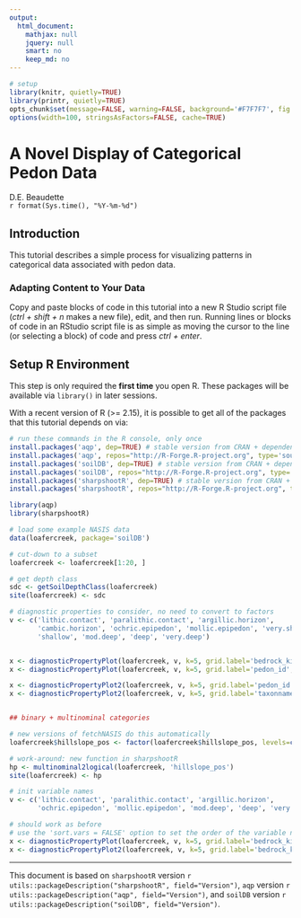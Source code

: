---
output:
  html_document:
    mathjax: null
    jquery: null
    smart: no
    keep_md: no
---

```{r setup, echo=FALSE, results='hide', warning=FALSE}
# setup
library(knitr, quietly=TRUE)
library(printr, quietly=TRUE)
opts_chunk$set(message=FALSE, warning=FALSE, background='#F7F7F7', fig.align='center', fig.retina=2, dev='png', tidy=FALSE, verbose=FALSE)
options(width=100, stringsAsFactors=FALSE, cache=TRUE)
```

A Novel Display of Categorical Pedon Data
==============================================
D.E. Beaudette
<br>
`r format(Sys.time(), "%Y-%m-%d")`


## Introduction
This tutorial describes a simple process for visualizing patterns in categorical data associated with pedon data.

### Adapting Content to Your Data
Copy and paste blocks of code in this tutorial into a new R Studio script file (*ctrl + shift + n* makes a new file), edit, and then run. Running lines or blocks of code in an RStudio script file is as simple as moving the cursor to the line (or selecting a block) of code and press *ctrl + enter*.

## Setup R Environment
This step is only required the **first time** you open R. These packages will be available via `library()` in later sessions.

With a recent version of R (>= 2.15), it is possible to get all of the packages that this tutorial depends on via:
```{r install-deps, eval=FALSE}
# run these commands in the R console, only once
install.packages('aqp', dep=TRUE) # stable version from CRAN + dependencies
install.packages('aqp', repos="http://R-Forge.R-project.org", type='source') # most recent copy from r-forge
install.packages('soilDB', dep=TRUE) # stable version from CRAN + dependencies
install.packages('soilDB', repos="http://R-Forge.R-project.org", type='source') # most recent copy from r-forge
install.packages('sharpshootR', dep=TRUE) # stable version from CRAN + dependencies
install.packages('sharpshootR', repos="http://R-Forge.R-project.org", type='source') # most recent copy from r-forge
```



```{r, fig.width=8, fig.height=7}
library(aqp)
library(sharpshootR)

# load some example NASIS data
data(loafercreek, package='soilDB')

# cut-down to a subset
loafercreek <- loafercreek[1:20, ]

# get depth class
sdc <- getSoilDepthClass(loafercreek)
site(loafercreek) <- sdc

# diagnostic properties to consider, no need to convert to factors
v <- c('lithic.contact', 'paralithic.contact', 'argillic.horizon', 
       'cambic.horizon', 'ochric.epipedon', 'mollic.epipedon', 'very.shallow',
       'shallow', 'mod.deep', 'deep', 'very.deep')


x <- diagnosticPropertyPlot(loafercreek, v, k=5, grid.label='bedrock_kind', dend.label = 'taxonname')
x <- diagnosticPropertyPlot(loafercreek, v, k=5, grid.label='pedon_id', dend.label = 'taxonname')

x <- diagnosticPropertyPlot2(loafercreek, v, k=5, grid.label='pedon_id')
x <- diagnosticPropertyPlot2(loafercreek, v, k=5, grid.label='taxonname')


## binary + multinominal categories

# new versions of fetchNASIS do this automatically
loafercreek$hillslope_pos <- factor(loafercreek$hillslope_pos, levels=c('Toeslope', 'Footslope', 'Backslope', 'Shoulder', 'Summit'))

# work-around: new function in sharpshootR
hp <- multinominal2logical(loafercreek, 'hillslope_pos')
site(loafercreek) <- hp

# init variable names
v <- c('lithic.contact', 'paralithic.contact', 'argillic.horizon', 
       'ochric.epipedon', 'mollic.epipedon', 'mod.deep', 'deep', 'very.deep', levels(loafercreek$hillslope_pos))

# should work as before
# use the 'sort.vars = FALSE' option to set the order of the variable names to the order they are listed in 'v'
x <- diagnosticPropertyPlot(loafercreek, v, k=5, grid.label='bedrock_kind', dend.label = 'taxonname', sort.vars = FALSE)
x <- diagnosticPropertyPlot2(loafercreek, v, k=5, grid.label='bedrock_kind', sort.vars = FALSE)
```


----------------------------
This document is based on `sharpshootR` version `r utils::packageDescription("sharpshootR", field="Version")`, `aqp` version `r utils::packageDescription("aqp", field="Version")`, and `soilDB` version `r utils::packageDescription("soilDB", field="Version")`.

